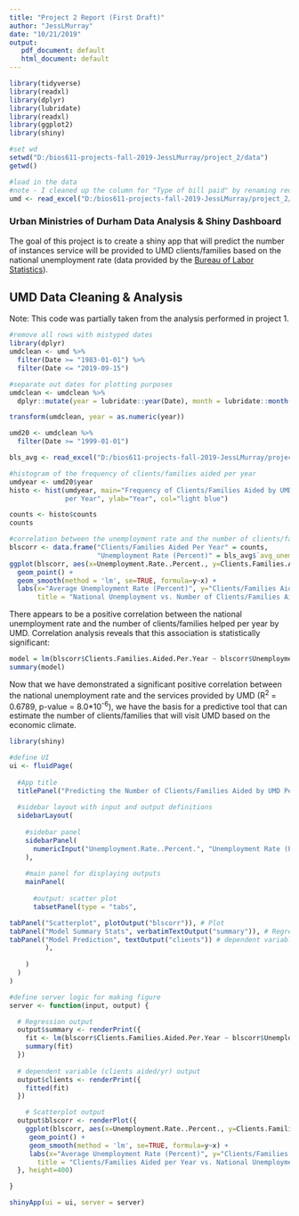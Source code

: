 ```yaml
---
title: "Project 2 Report (First Draft)"
author: "JessLMurray"
date: "10/21/2019"
output: 
   pdf_document: default
   html_document: default
---
```

```r
library(tidyverse)
library(readxl) 
library(dplyr)
library(lubridate)
library(readxl)  
library(ggplot2)
library(shiny)

#set wd
setwd("D:/bios611-projects-fall-2019-JessLMurray/project_2/data")
getwd()

#load in the data
#note - I cleaned up the column for "Type of bill paid" by renaming redundancies in excel with the filter tool
umd <- read_excel("D:/bios611-projects-fall-2019-JessLMurray/project_2/data/UMD_Services_Provided_20190719_cleaned 'type of bill paid'.xls")
```
### Urban Ministries of Durham Data Analysis & Shiny Dashboard
The goal of this project is to create a shiny app that will predict the number of instances service will be provided to UMD clients/families based on the national unemployment rate (data provided by the [Bureau of Labor Statistics](https://www.bls.gov/charts/employment-situation/civilian-unemployment-rate.htm)).

## UMD Data Cleaning & Analysis
Note: This code was partially taken from the analysis performed in project 1.

```r
#remove all rows with mistyped dates 
library(dplyr)
umdclean <- umd %>% 
  filter(Date >= "1983-01-01") %>% 
  filter(Date <= "2019-09-15")

#separate out dates for plotting purposes 
umdclean <- umdclean %>% 
  dplyr::mutate(year = lubridate::year(Date), month = lubridate::month(Date), day = lubridate::day(Date))

transform(umdclean, year = as.numeric(year))

umd20 <- umdclean %>%
  filter(Date >= "1999-01-01")

bls_avg <- read_excel("D:/bios611-projects-fall-2019-JessLMurray/project_2/data/BLS_unemployment_avg.xls")
```

```r
#histogram of the frequency of clients/families aided per year
umdyear <- umd20$year
histo <- hist(umdyear, main="Frequency of Clients/Families Aided by UMD
              per Year", ylab="Year", col="light blue")
```

```r
counts <- histo$counts
counts
```

```r
#correlation between the unemployment rate and the number of clients/families aided per year 
blscorr <- data.frame("Clients/Families Aided Per Year" = counts, 
                      "Unemployment Rate (Percent)" = bls_avg$`avg_unemployment`)
ggplot(blscorr, aes(x=Unemployment.Rate..Percent., y=Clients.Families.Aided.Per.Year)) + 
  geom_point() + 
  geom_smooth(method = 'lm', se=TRUE, formula=y~x) + 
  labs(x="Average Unemployment Rate (Percent)", y="Clients/Families Aided Per Year", 
       title = "National Unemployment vs. Number of Clients/Families Aided per Year")
```

There appears to be a positive correlation between the national unemployment rate and the number of clients/families helped per year by UMD. Correlation analysis reveals that this association is statistically significant:  

```r
model = lm(blscorr$Clients.Families.Aided.Per.Year ~ blscorr$Unemployment.Rate..Percent.)
summary(model)
```
Now that we have demonstrated a significant positive correlation between the national unemployment rate and the services provided by UMD (R^2^ = 0.6789, p-value = 8.0*10^-6^), we have the basis for a predictive tool that can estimate the number of clients/families that will visit UMD based on the economic climate. 

```r
library(shiny)

#define UI
ui <- fluidPage(
  
  #App title
  titlePanel("Predicting the Number of Clients/Families Aided by UMD Per Year Based on National Unemployment Rate"),
  
  #sidebar layout with input and output definitions
  sidebarLayout(
    
    #sidebar panel
    sidebarPanel(
      numericInput("Unemployment.Rate..Percent.", "Unemployment Rate (Percent)", value = 5, min = 0, max = NA, step = NA, width = NULL)
    ),
    
    #main panel for displaying outputs
    mainPanel(
      
      #output: scatter plot
      tabsetPanel(type = "tabs",

tabPanel("Scatterplot", plotOutput("blscorr")), # Plot
tabPanel("Model Summary Stats", verbatimTextOutput("summary")), # Regression output
tabPanel("Model Prediction", textOutput("clients")) # dependent variable (clients aided/yr) output
         ),
    
    )
  )
)

#define server logic for making figure 
server <- function(input, output) {

  # Regression output
  output$summary <- renderPrint({
    fit <- lm(blscorr$Clients.Families.Aided.Per.Year ~ blscorr$Unemployment.Rate..Percent.)
    summary(fit)
  })
  
  # dependent variable (clients aided/yr) output
  output$clients <- renderPrint({
    fitted(fit)
  })

    # Scatterplot output
  output$blscorr <- renderPlot({
    ggplot(blscorr, aes(x=Unemployment.Rate..Percent., y=Clients.Families.Aided.Per.Year)) + 
     geom_point() + 
     geom_smooth(method = 'lm', se=TRUE, formula=y~x) + 
     labs(x="Average Unemployment Rate (Percent)", y="Clients/Families Aided Per Year", 
       title = "Clients/Families Aided per Year vs. National Unemployment")
  }, height=400)

}

shinyApp(ui = ui, server = server)

```